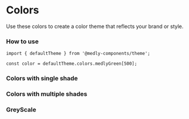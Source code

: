 
<Meta title="Colors" />

# Colors

Use these colors to create a color theme that reflects your brand or style.

### How to use

```tsx
import { defaultTheme } from '@medly-components/theme';

const color = defaultTheme.colors.medlyGreen[500];
```

### Colors with single shade

<Preview withToolbar>
    <SingleShadeColors />
</Preview>

### Colors with multiple shades

<Preview withToolbar>
    <MultiShadeColors />
</Preview>

### GreyScale

<Preview withToolbar>
    <GreyScale />
</Preview>
